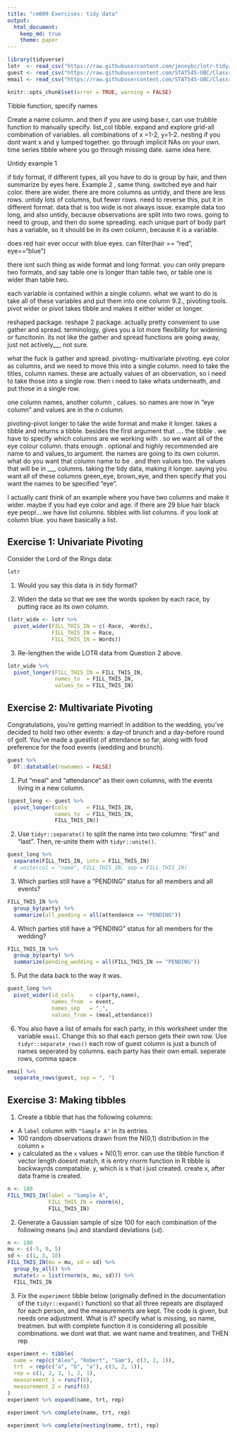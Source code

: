 ```yaml
---
title: "cm009 Exercises: tidy data"
output: 
  html_document:
    keep_md: true
    theme: paper
---
```


```r
library(tidyverse)
lotr  <- read_csv("https://raw.githubusercontent.com/jennybc/lotr-tidy/master/data/lotr_tidy.csv")
guest <- read_csv("https://raw.githubusercontent.com/STAT545-UBC/Classroom/master/data/wedding/attend.csv")
email <- read_csv("https://raw.githubusercontent.com/STAT545-UBC/Classroom/master/data/wedding/emails.csv")
```

<!---The following chunk allows errors when knitting--->

```r
knitr::opts_chunk$set(error = TRUE, warning = FALSE)
```

Tibble function, specify names

Create a name column. and then 
if you are using base r, 
can use trubble function to manually specify. 
list_col tibble. 
expand and explore grid-all combination of variables. all combinations of x =1-2, y=1-2. 
nesting if you dont want x and y lumped together. 
go through implicit NAs on your own. time series tibble where you go through missing date. same idea here. 

Untidy example 1

if tidy format, if different types, all you have to do is group by hair, and then summarize by eyes here. Example 2 , same thing. switched eye and hair color. there are wider. there are more columns as untidy, and there are less rows. untidy lots of columns, but fewer rows. need to reverse this, put it in different format. data that is too wide is not always issue. example data too long, and also untidy, because observations are split into two rows. going to need to group, and then do some spreading. each unique part of body part has a variable, so it should be in its own column, because it is a variable.

does red hair ever occur with blue eyes. 
can filter(hair == "red", eye=="blue")

there isnt such thing as wide format and long format. you can only prepare two formats, and say table one is longer than table two, or table one is wider than table two.

each variable is contained within a single column. what we want to do is take all of these variables and put them into one column
9.2., pivoting tools. pivot wider or pivot takes tibble and makes it either wider or longer.

reshaped package. reshape 2 package. actually pretty convenient to use gather and spread. terminology, gives you a lot more flexibility for widening or funcitonin. its not like the gather and spread functions are going away, just not actively___ not sure. 

what the fuck is gather and spread.
pivoting- multivariate pivoting.
eye color as columns, and we need to move this into a single column. need to take the titles, column names. these are actually values of an observation, so i need to take those into a single row. then i need to take whats underneath, and put those in a single row.

one column names, another column , calues. so names are now in "eye column" and values are in the n column.

pivoting-pivot longer to take the wide format and make it longer. takes a tibble and returns a tibble. besides the first argument that .... the tibble . we have to specify which columns are we working with . so we want all of the eye colour column. thats enough . optional and highly recommended are name to and values_to argument. the names are going to its own column. what do you want that column name to be . and then values too. the values that will be in ___ columns. taking the tidy data, making it longer. saying you want all of these columns green_eye, brown_eye,  and then specify that you want the names to be specified "eye".

I actually cant think of an example where you have two columns and make it wider. maybe if you had eye color and age. 
if there are 29 blue hair black eye peopl....we have list columns. tibbles with list columns. if you look at column blue. you have basically a list.

## Exercise 1: Univariate Pivoting

Consider the Lord of the Rings data:

```r
lotr
```

1. Would you say this data is in tidy format?

2. Widen the data so that we see the words spoken by each race, by putting race as its own column.

```r
(lotr_wide <- lotr %>% 
  pivot_wider(FILL_THIS_IN = c(-Race, -Words), 
              FILL_THIS_IN = Race, 
              FILL_THIS_IN = Words))
```

3. Re-lengthen the wide LOTR data from Question 2 above.

```r
lotr_wide %>% 
  pivot_longer(FILL_THIS_IN = FILL_THIS_IN, 
               names_to  = FILL_THIS_IN, 
               values_to = FILL_THIS_IN)
```

## Exercise 2: Multivariate Pivoting

Congratulations, you're getting married! In addition to the wedding, you've decided to hold two other events: a day-of brunch and a day-before round of golf.  You've made a guestlist of attendance so far, along with food preference for the food events (wedding and brunch).

```r
guest %>% 
  DT::datatable(rownames = FALSE)
```

1. Put "meal" and "attendance" as their own columns, with the events living in a new column.

```r
(guest_long <- guest %>% 
  pivot_longer(cols      = FILL_THIS_IN, 
               names_to  = FILL_THIS_IN,
               FILL_THIS_IN))
```

2. Use `tidyr::separate()` to split the name into two columns: "first" and "last". Then, re-unite them with `tidyr::unite()`.

```r
guest_long %>% 
  separate(FILL_THIS_IN, into = FILL_THIS_IN)
  # unite(col = "name", FILL_THIS_IN, sep = FILL_THIS_IN)
```

3. Which parties still have a "PENDING" status for all members and all events?

```r
FILL_THIS_IN %>% 
  group_by(party) %>% 
  summarize(all_pending = all(attendance == "PENDING"))
```

4. Which parties still have a "PENDING" status for all members for the wedding?

```r
FILL_THIS_IN %>% 
  group_by(party) %>% 
  summarize(pending_wedding = all(FILL_THIS_IN == "PENDING"))
```


5. Put the data back to the way it was.

```r
guest_long %>% 
  pivot_wider(id_cols     = c(party,name), 
              names_from  = event, 
              names_sep   = "_", 
              values_from = (meal,attendance))
```

6. You also have a list of emails for each party, in this worksheet under the variable `email`. Change this so that each person gets their own row. Use `tidyr::separate_rows()`
each row of guest column is just a bunch of names seperated by columns. each party has their own email.
seperate rows, comma space

```r
email %>% 
  separate_rows(guest, sep = ", ")
```


## Exercise 3: Making tibbles

1. Create a tibble that has the following columns:

- A `label` column with `"Sample A"` in its entries.
- 100 random observations drawn from the N(0,1) distribution in the column `x`
- `y` calculated as the `x` values + N(0,1) error. 
can use the tibble function
if vector length doesnt match, it is entry
rnorm function in R
tibble is backwayrds compatable. 
y, which is x that i just created.
create x, after data frame is created.

```r
n <- 100
FILL_THIS_IN(label = "Sample A",
             FILL_THIS_IN = rnorm(n),
             FILL_THIS_IN)
```


2. Generate a Gaussian sample of size 100 for each combination of the following means (`mu`) and standard deviations (`sd`).

```r
n <- 100
mu <- c(-5, 0, 5)
sd <- c(1, 3, 10)
FILL_THIS_IN(mu = mu, sd = sd) %>% 
  group_by_all() %>% 
  mutate(z = list(rnorm(n, mu, sd))) %>% 
  FILL_THIS_IN
```

3. Fix the `experiment` tibble below (originally defined in the documentation of the `tidyr::expand()` function) so that all three repeats are displayed for each person, and the measurements are kept. The code is given, but needs one adjustment. What is it? specify what is missing, so name, treatmen. but with complete function it is considering all possible combinations. we dont wat that. we want name and treatmen, and THEN rep

```r
experiment <- tibble(
  name = rep(c("Alex", "Robert", "Sam"), c(3, 2, 1)),
  trt  = rep(c("a", "b", "a"), c(3, 2, 1)),
  rep = c(1, 2, 3, 1, 2, 1),
  measurement_1 = runif(6),
  measurement_2 = runif(6)
)
experiment %>% expand(name, trt, rep)

experiment %>% complete(name, trt, rep)

experiment %>% complete(nesting(name, trt), rep)
```


